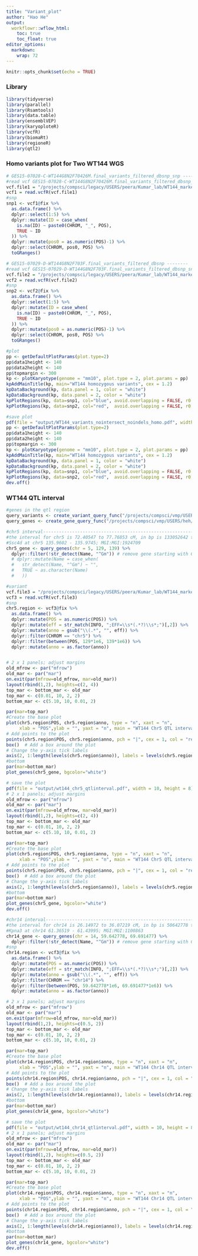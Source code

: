 ```yaml
---
title: "Variant_plot"
author: "Hao He"
output:
  workflowr::wflow_html:
    toc: true
    toc_float: true
editor_options: 
  markdown: 
    wrap: 72
---
```


```r
knitr::opts_chunk$set(echo = TRUE)
```

### Library
```r
library(tidyverse)
library(parallel)
library(Rsamtools)
library(data.table)
library(ensemblVEP)
library(karyoploteR)
library(vcfR)
library(biomaRt)
library(regioneR)
library(qtl2)
```

### Homo variants plot for Two WT144 WGS
```r
# GES15-07028-C-WT144G8N2F70426M.final_variants_filtered_dbsnp_snp --------
#read vcf GES15-07028-C-WT144G8N2F70426M.final_variants_filtered_dbsnp_snpEff_nointersect_noindels_homo.recode.vcf
vcf.file1 = "/projects/compsci/legacy/USERS/peera/Kumar_lab/WT144_markers/GES15-07028-C-WT144G8N2F70426M.final_variants_filtered_dbsnp_snpEff_nointersect_noindels_homo.recode.vcf"
vcf1 = read.vcfR(vcf.file1)
#snp
snp1 <- vcf1@fix %>%
  as.data.frame() %>%
  dplyr::select(1:5) %>%
  dplyr::mutate(ID = case_when(
    is.na(ID) ~ paste0(CHROM, "_", POS),
    TRUE ~ ID
  )) %>%
  dplyr::mutate(pos0 = as.numeric(POS)-1) %>%
  dplyr::select(CHROM, pos0, POS) %>%
  toGRanges()

# GES15-07029-D-WT144G8N2F703F.final_variants_filtered_dbsnp --------
#read vcf GES15-07029-D-WT144G8N2F703F.final_variants_filtered_dbsnp_snpEff_nointersect_noindels_homo.recode.vcf
vcf.file2 = "/projects/compsci/legacy/USERS/peera/Kumar_lab/WT144_markers/GES15-07029-D-WT144G8N2F703F.final_variants_filtered_dbsnp_snpEff_nointersect_noindels_homo.recode.vcf"
vcf2 = read.vcfR(vcf.file2)
#snp
snp2 <- vcf2@fix %>%
  as.data.frame() %>%
  dplyr::select(1:5) %>%
  dplyr::mutate(ID = case_when(
    is.na(ID) ~ paste0(CHROM, "_", POS),
    TRUE ~ ID
  )) %>%
  dplyr::mutate(pos0 = as.numeric(POS)-1) %>%
  dplyr::select(CHROM, pos0, POS) %>%
  toGRanges()

#plot
pp <- getDefaultPlotParams(plot.type=2)
pp$data1height <- 140
pp$data2height <- 140
pp$topmargin <- 300
kp <- plotKaryotype(genome = "mm10", plot.type = 2, plot.params = pp)
kpAddMainTitle(kp, main="WT144 homozygous variants", cex = 1.2)
kpDataBackground(kp, data.panel = 1, color = "white")
kpDataBackground(kp, data.panel = 2, color = "white")
kpPlotRegions(kp, data=snp1, col="blue", avoid.overlapping = FALSE, r0 = 0, r1 = 0.8, data.panel = 1)
kpPlotRegions(kp, data=snp2, col="red",  avoid.overlapping = FALSE, r0 = 0, r1 = 0.8, data.panel = 2)

#save plot
pdf(file = "output/WT144_variants_nointersect_noindels_homo.pdf", width = 11, height = 9)
pp <- getDefaultPlotParams(plot.type=2)
pp$data1height <- 140
pp$data2height <- 140
pp$topmargin <- 300
kp <- plotKaryotype(genome = "mm10", plot.type = 2, plot.params = pp)
kpAddMainTitle(kp, main="WT144 homozygous variants", cex = 1.2)
kpDataBackground(kp, data.panel = 1, color = "white")
kpDataBackground(kp, data.panel = 2, color = "white")
kpPlotRegions(kp, data=snp1, col="blue", avoid.overlapping = FALSE, r0 = 0, r1 = 0.8, data.panel = 1)
kpPlotRegions(kp, data=snp2, col="red",  avoid.overlapping = FALSE, r0 = 0, r1 = 0.8, data.panel = 2)
dev.off()
```
### WT144 QTL interval
```r
#genes in the qtl region
query_variants <- create_variant_query_func("/projects/compsci/vmp/USERS/heh/DO_Opioid/data/cc_variants.sqlite")
query_genes <- create_gene_query_func("/projects/compsci/vmp/USERS/heh/DO_Opioid/data/mouse_genes_mgi.sqlite")

#chr5 interval-----------------------------------------------------------------------
#the interval for chr5 is 72.40547 to 77.76853 cM, in bp is 133052642 to 138956439
#Ssc4d at chr5 135.9602 - 135.9745; MGI:MGI:1924709
chr5_gene <- query_genes(chr = 5, 129, 139) %>%
  dplyr::filter(!str_detect(Name, "^Gm")) # remove gene starting with Gm
  # dplyr::mutate(Name = case_when(
  #   str_detect(Name, "^Gm") ~ "",
  #   TRUE ~ as.character(Name)
  #   ))

#variant
vcf.file3 = "/projects/compsci/legacy/USERS/peera/Kumar_lab/WT144_markers/final_list_of_markers.vcf"
vcf3 = read.vcfR(vcf.file3)
#snp
chr5.region <- vcf3@fix %>%
  as.data.frame() %>%
  dplyr::mutate(POS = as.numeric(POS)) %>%
  dplyr::mutate(eff = str_match(INFO, ";EFF=\\s*(.*?)\\s*;")[,2]) %>%
  dplyr::mutate(anno = gsub("\\(.*", "", eff)) %>%
  dplyr::filter(CHROM == "chr5") %>%
  dplyr::filter(between(POS, 129*1e6, 139*1e6)) %>%
  dplyr::mutate(anno = as.factor(anno))


# 2 x 1 panels; adjust margins
old_mfrow <- par("mfrow")
old_mar <- par("mar")
on.exit(par(mfrow=old_mfrow, mar=old_mar))
layout(rbind(1,2), heights=c(2, 4))
top_mar <- bottom_mar <- old_mar
top_mar <- c(0.01, 10, 2, 2)
bottom_mar <- c(5.10, 10, 0.01, 2)

par(mar=top_mar)
#Create the base plot
plot(chr5.region$POS, chr5.region$anno, type = "n", xaxt = "n",
     xlab = "POS",ylab = "", yaxt = "n", main = "WT144 Chr5 QTL interval")
# Add points to the plot
points(chr5.region$POS, chr5.region$anno, pch = "|", cex = 1, col = "red")
box()  # Add a box around the plot
# Change the y-axis tick labels
axis(2, 1:length(levels(chr5.region$anno)), labels = levels(chr5.region$anno), las = 1, cex.axis = 0.65)
#bottom
par(mar=bottom_mar)
plot_genes(chr5_gene, bgcolor="white")

# save the plot
pdf(file = "output/wt144_chr5_qtlinterval.pdf", width = 10, height = 8)
# 2 x 1 panels; adjust margins
old_mfrow <- par("mfrow")
old_mar <- par("mar")
on.exit(par(mfrow=old_mfrow, mar=old_mar))
layout(rbind(1,2), heights=c(2, 4))
top_mar <- bottom_mar <- old_mar
top_mar <- c(0.01, 10, 2, 2)
bottom_mar <- c(5.10, 10, 0.01, 2)

par(mar=top_mar)
#Create the base plot
plot(chr5.region$POS, chr5.region$anno, type = "n", xaxt = "n",
     xlab = "POS",ylab = "", yaxt = "n", main = "WT144 Chr5 QTL interval")
# Add points to the plot
points(chr5.region$POS, chr5.region$anno, pch = "|", cex = 1, col = "red")
box()  # Add a box around the plot
# Change the y-axis tick labels
axis(2, 1:length(levels(chr5.region$anno)), labels = levels(chr5.region$anno), las = 1, cex.axis = 0.65)
#bottom
par(mar=bottom_mar)
plot_genes(chr5_gene, bgcolor="white")
dev.off()

#chr14 interval-----------------------------------------------------------------------
#the interval for chr14 is 26.14972 to 36.07219 cM, in bp is 50642778 to 69691477
#Kpna3 at chr14 61.36519 - 61.43995; MGI:MGI:1100863
chr14_gene <- query_genes(chr = 14, 59.642778, 69.691477) %>%
  dplyr::filter(!str_detect(Name, "^Gm")) # remove gene starting with Gm
#snp
chr14.region <- vcf3@fix %>%
  as.data.frame() %>%
  dplyr::mutate(POS = as.numeric(POS)) %>%
  dplyr::mutate(eff = str_match(INFO, ";EFF=\\s*(.*?)\\s*;")[,2]) %>%
  dplyr::mutate(anno = gsub("\\(.*", "", eff)) %>%
  dplyr::filter(CHROM == "chr14") %>%
  dplyr::filter(between(POS, 59.642778*1e6, 69.691477*1e6)) %>%
  dplyr::mutate(anno = as.factor(anno))

# 2 x 1 panels; adjust margins
old_mfrow <- par("mfrow")
old_mar <- par("mar")
on.exit(par(mfrow=old_mfrow, mar=old_mar))
layout(rbind(1,2), heights=c(0.5, 2))
top_mar <- bottom_mar <- old_mar
top_mar <- c(0.01, 10, 2, 2)
bottom_mar <- c(5.10, 10, 0.01, 2)

par(mar=top_mar)
#Create the base plot
plot(chr14.region$POS, chr14.region$anno, type = "n", xaxt = "n",
     xlab = "POS",ylab = "", yaxt = "n", main = "WT144 Chr14 QTL interval")
# Add points to the plot
points(chr14.region$POS, chr14.region$anno, pch = "|", cex = 1, col = "red")
box()  # Add a box around the plot
# Change the y-axis tick labels
axis(2, 1:length(levels(chr14.region$anno)), labels = levels(chr14.region$anno), las = 1, cex.axis = 0.65)
#bottom
par(mar=bottom_mar)
plot_genes(chr14_gene, bgcolor="white")

# save the plot
pdf(file = "output/wt144_chr14_qtlinterval.pdf", width = 10, height = 8)
# 2 x 1 panels; adjust margins
old_mfrow <- par("mfrow")
old_mar <- par("mar")
on.exit(par(mfrow=old_mfrow, mar=old_mar))
layout(rbind(1,2), heights=c(0.5, 2))
top_mar <- bottom_mar <- old_mar
top_mar <- c(0.01, 10, 2, 2)
bottom_mar <- c(5.10, 10, 0.01, 2)

par(mar=top_mar)
#Create the base plot
plot(chr14.region$POS, chr14.region$anno, type = "n", xaxt = "n",
     xlab = "POS",ylab = "", yaxt = "n", main = "WT144 Chr14 QTL interval")
# Add points to the plot
points(chr14.region$POS, chr14.region$anno, pch = "|", cex = 1, col = "red")
box()  # Add a box around the plot
# Change the y-axis tick labels
axis(2, 1:length(levels(chr14.region$anno)), labels = levels(chr14.region$anno), las = 1, cex.axis = 0.65)
#bottom
par(mar=bottom_mar)
plot_genes(chr14_gene, bgcolor="white")
dev.off()

```


